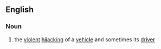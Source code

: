 ==English==
===Noun===
{{wikipedia}}
# the [[violent]] [[hijacking]] of a [[vehicle]] and sometimes its [[driver]]